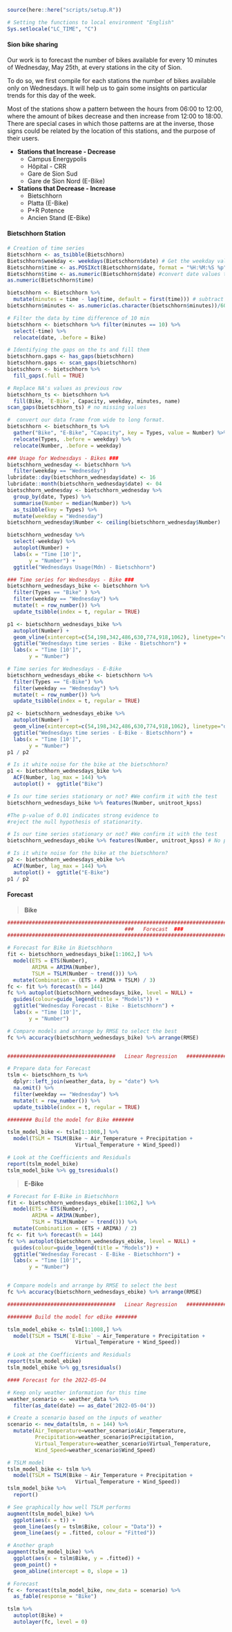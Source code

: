 ```r
source(here::here("scripts/setup.R"))
```

```r
# Setting the functions to local environment "English" 
Sys.setlocale("LC_TIME", "C")
```

#### **Sion bike sharing**

Our work is to forecast the number of bikes available for every 10 minutes of Wednesday, May 25th, at every stations in the city of Sion.

To do so, we first compile for each stations the number of bikes available only on Wednesdays. It will help us to gain some insights on particular trends for this day of the week.

Most of the stations show a pattern between the hours from 06:00 to 12:00, where the amount of bikes decrease and then increase from 12:00 to 18:00. There are special cases in which those patterns are at the inverse, those signs could be related by the location of this stations, and the purpose of their users. 

* **Stations that Increase - Decrease** 
    + Campus Energypolis 
    + Hôpital - CRR 
    + Gare de Sion Sud 
    + Gare de Sion Nord (E-Bike)
    
* **Stations that Decrease - Increase** 
    + Bietschhorn 
    + Platta (E-Bike)
    + P+R Potence
    + Ancien Stand (E-Bike)
    

#### **Bietschhorn Station**

```r
# Creation of time series
Bietschhorn <- as_tsibble(Bietschhorn)
Bietschhorn$weekday <- weekdays(Bietschhorn$date) # Get the weekday values
Bietschhorn$time <- as.POSIXct(Bietschhorn$date, format = "%H:%M:%S %p")
Bietschhorn$time <- as.numeric(Bietschhorn$date) #convert date values to numeric
as.numeric(Bietschhorn$time)

bietschhorn <- Bietschhorn %>% 
  mutate(minutes = time - lag(time, default = first(time))) # subtract days
bietschhorn$minutes <- as.numeric(as.character(bietschhorn$minutes))/60 # transform to minutes

# Filter the data by time difference of 10 min
bietschhorn <- bietschhorn %>% filter(minutes == 10) %>%
  select(-time) %>%
  relocate(date, .before = Bike)

# Identifying the gaps on the ts and fill them
bietschhorn.gaps <- has_gaps(bietschhorn)
bietschhorn.gaps <- scan_gaps(bietschhorn)
bietschhorn <- bietschhorn %>% 
  fill_gaps(.full = TRUE) 

# Replace NA's values as previous row 
bietschhorn_ts <- bietschhorn %>%
  fill(Bike, `E-Bike`, Capacity, weekday, minutes, name)
scan_gaps(bietschhorn_ts) # no missing values

#  convert our data frame from wide to long format.
bietschhorn <- bietschhorn_ts %>% 
  gather("Bike", "E-Bike", "Capacity", key = Types, value = Number) %>%
  relocate(Types, .before = weekday) %>%
  relocate(Number, .before = weekday)
```

```r
### Usage for Wednesdays - Bikes ###
bietschhorn_wednesday <- bietschhorn %>%
  filter(weekday == "Wednesday") 
lubridate::day(bietschhorn_wednesday$date) <- 16
lubridate::month(bietschhorn_wednesday$date) <- 04
bietschhorn_wednesday <- bietschhorn_wednesday %>%
  group_by(date, Types) %>%
  summarise(Number = median(Number)) %>%
  as_tsibble(key = Types) %>%
  mutate(weekday = "Wednesday")
bietschhorn_wednesday$Number <- ceiling(bietschhorn_wednesday$Number)

bietschhorn_wednesday %>% 
  select(-weekday) %>%
  autoplot(Number) +
  labs(x = "Time [10']",
       y = "Number") + 
  ggtitle("Wednesdays Usage(Mdn) - Bietschhorn")

### Time series for Wednesdays - Bike ###
bietschhorn_wednesdays_bike <- bietschhorn %>% 
  filter(Types == "Bike" ) %>% 
  filter(weekday == "Wednesday") %>%
  mutate(t = row_number()) %>% 
  update_tsibble(index = t, regular = TRUE)

p1 <- bietschhorn_wednesdays_bike %>% 
  autoplot(Number) +
  geom_vline(xintercept=c(54,198,342,486,630,774,918,1062), linetype="dotted") + #Per day
  ggtitle("Wednesdays time series - Bike - Bietschhorn") +
  labs(x = "Time [10']",
       y = "Number")

# Time series for Wednesdays - E-Bike
bietschhorn_wednesdays_ebike <- bietschhorn %>% 
  filter(Types == "E-Bike") %>% 
  filter(weekday == "Wednesday") %>%
  mutate(t = row_number()) %>% 
  update_tsibble(index = t, regular = TRUE)

p2 <- bietschhorn_wednesdays_ebike %>% 
  autoplot(Number) +
  geom_vline(xintercept=c(54,198,342,486,630,774,918,1062), linetype="dotted") + # per day
  ggtitle("Wednesdays time series - E-Bike - Bietschhorn") +
  labs(x = "Time [10']",
       y = "Number")
p1 / p2 
```

```r
# Is it white noise for the bike at the bietschhorn? 
p1 <- bietschhorn_wednesdays_bike %>% 
  ACF(Number, lag_max = 144) %>% 
  autoplot() +  ggtitle("Bike")

# Is our time series stationary or not? #We confirm it with the test
bietschhorn_wednesdays_bike %>% features(Number, unitroot_kpss) 

#The p-value of 0.01 indicates strong evidence to 
#reject the null hypothesis of stationarity.

# Is our time series stationary or not? #We confirm it with the test
bietschhorn_wednesdays_ebike %>% features(Number, unitroot_kpss) # No p-value < 0.05

# Is it white noise for the bike at the bietschhorn?
p2 <- bietschhorn_wednesdays_ebike %>% 
  ACF(Number, lag_max = 144) %>% 
  autoplot() +  ggtitle("E-Bike")
p1 / p2
```

#### **Forecast**

> **Bike**

```r
############################################################################################
                                      ###   Forecast  ###
############################################################################################

# Forecast for Bike in Bietschhorn
fit <- bietschhorn_wednesdays_bike[1:1062,] %>%
  model(ETS = ETS(Number),
        ARIMA = ARIMA(Number),
        TSLM = TSLM(Number ~ trend())) %>%
  mutate(Combination = (ETS + ARIMA + TSLM) / 3)
fc <- fit %>% forecast(h = 144)
fc %>% autoplot(bietschhorn_wednesdays_bike, level = NULL) +
  guides(colour=guide_legend(title = "Models")) +
  ggtitle("Wednesday Forecast - Bike - Bietschhorn") +
  labs(x = "Time [10']",
       y = "Number") 

# Compare models and arrange by RMSE to select the best
fc %>% accuracy(bietschhorn_wednesdays_bike) %>% arrange(RMSE)


###################################   Linear Regression   ###############################

# Prepare data for Forecast
tslm <- bietschhorn_ts %>%
  dplyr::left_join(weather_data, by = "date") %>%
  na.omit() %>%
  filter(weekday == "Wednesday") %>%
  mutate(t = row_number()) %>% 
  update_tsibble(index = t, regular = TRUE)

######## Build the model for Bike #######

tslm_model_bike <- tslm[1:1008,] %>% 
  model(TSLM = TSLM(Bike ~ Air_Temperature + Precipitation +
                      Virtual_Temperature + Wind_Speed))

# Look at the Coefficients and Residuals
report(tslm_model_bike)
tslm_model_bike %>% gg_tsresiduals()
```

> **E-Bike**

```r
# Forecast for E-Bike in Bietschhorn
fit <- bietschhorn_wednesdays_ebike[1:1062,] %>%
  model(ETS = ETS(Number),
        ARIMA = ARIMA(Number),
        TSLM = TSLM(Number ~ trend())) %>%
  mutate(Combinatiion = (ETS + ARIMA) / 2)
fc <- fit %>% forecast(h = 144)
fc %>% autoplot(bietschhorn_wednesdays_ebike, level = NULL) +
  guides(colour=guide_legend(title = "Models")) +
  ggtitle("Wednesday Forecast - E-Bike - Bietschhorn") +
  labs(x = "Time [10']",
       y = "Number") 


# Compare models and arrange by RMSE to select the best
fc %>% accuracy(bietschhorn_wednesdays_ebike) %>% arrange(RMSE)

###################################   Linear Regression   ###############################

######## Build the model for eBike #######

tslm_model_ebike <- tslm[1:1008,] %>% 
  model(TSLM = TSLM(`E-Bike` ~ Air_Temperature + Precipitation +
                      Virtual_Temperature + Wind_Speed))

# Look at the Coefficients and Residuals
report(tslm_model_ebike)
tslm_model_ebike %>% gg_tsresiduals()
```

```r
#### Forecast for the 2022-05-04

# Keep only weather information for this time
weather_scenario <- weather_data %>% 
  filter(as_date(date) == as_date('2022-05-04'))

# Create a scenario based on the inputs of weather
scenario <- new_data(tslm, n = 144) %>% 
  mutate(Air_Temperature=weather_scenario$Air_Temperature,
         Precipitation=weather_scenario$Precipitation,
         Virtual_Temperature=weather_scenario$Virtual_Temperature,
         Wind_Speed=weather_scenario$Wind_Speed)

# TSLM model
tslm_model_bike <- tslm %>% 
  model(TSLM = TSLM(Bike ~ Air_Temperature + Precipitation +
                      Virtual_Temperature + Wind_Speed))
tslm_model_bike %>% 
  report()

# See graphically how well TSLM performs
augment(tslm_model_bike) %>% 
  ggplot(aes(x = t)) +
  geom_line(aes(y = tslm$Bike, colour = "Data")) +
  geom_line(aes(y = .fitted, colour = "Fitted"))

# Another graph
augment(tslm_model_bike) %>% 
  ggplot(aes(x = tslm$Bike, y = .fitted)) +
  geom_point() +
  geom_abline(intercept = 0, slope = 1)

# Forecast
fc <- forecast(tslm_model_bike, new_data = scenario) %>% 
  as_fable(response = "Bike")

tslm %>% 
  autoplot(Bike) +
  autolayer(fc, level = 0)
```
